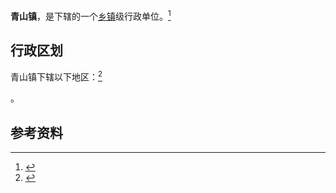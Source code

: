 {{中国乡级行政区|42/12/23/107/000}}

'''青山镇'''，是{{PRC admin/fullname|42/12/23/107/000|3}}下辖的一个[[乡镇|乡镇]]级行政单位。<ref>{{PRC admin/ref sgc|{{PRC admin/parent|42/12/23/107/000}}}}</ref>

== 行政区划 ==

青山镇下辖以下地区：<ref>{{PRC admin/ref sgc|42/12/23/107/000}}</ref>

{{PRC admin/children|42/12/23/107/000}}。

== 参考资料 ==

{{reflist}}

{{行政区划小作品}}
{{PRC admin/navcat|42/12/23/107/000}}